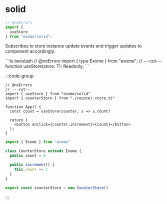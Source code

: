 # solid

```ts twoslash
// @noErrors
import {
  useStore
} from "exome/solid";
```

<div className="api-explore">
<p className="api-explore-comment">
Subscribes to store instance update events and trigger updates to component accordingly.
</p>
```ts twoslash
// @noErrors
import { type Exome } from "exome";
// ---cut---
function useStore<T extends Exome>(store: T): Readonly<T>;
```
</div>

:::code-group

```tsx twoslash [example.tsx]
// @noErrors
// ---cut---
import { useStore } from "exome/solid"
import { counterStore } from "./counter.store.ts"

function App() {
  const count = useStore(counter, s => s.count)

  return (
    <button onClick={counter.increment}>{count}</button>
  );
}
```

```ts twoslash [counter.store.ts] filename="counter.store.ts"
import { Exome } from "exome"

class CounterStore extends Exome {
  public count = 0

  public increment() {
    this.count += 1
  }
}

export const counterStore = new CounterStore()
```

:::
